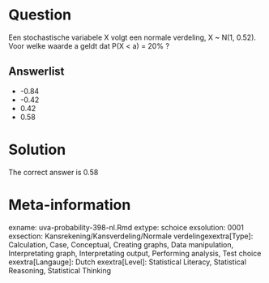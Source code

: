 Question
========

Een stochastische variabele X volgt een normale verdeling, X ~ N(1, 0.52). Voor welke waarde a geldt dat P(X < a) = 20% ? 

Answerlist
----------
* -0.84
* -0.42
* 0.42
* 0.58

Solution
========

The correct answer is  0.58 

Meta-information
================
exname: uva-probability-398-nl.Rmd 
extype: schoice 
exsolution: 0001 
exsection: Kansrekening/Kansverdeling/Normale verdelingexextra[Type]: Calculation, Case, Conceptual, Creating graphs, Data manipulation, Interpretating graph, Interpretating output, Performing analysis, Test choice 
exextra[Langauge]: Dutch 
exextra[Level]: Statistical Literacy, Statistical Reasoning, Statistical Thinking 
